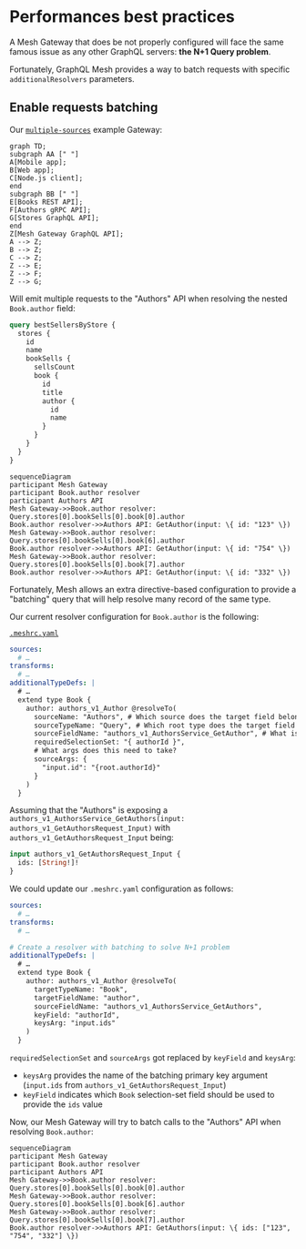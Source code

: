# Performances best practices

A Mesh Gateway that does be not properly configured will face the same famous issue as any other GraphQL servers: **the N+1 Query problem**.

Fortunately, GraphQL Mesh provides a way to batch requests with specific `additionalResolvers` parameters.

## Enable requests batching

Our [`multiple-sources`](https://github.com/charlypoly/graphql-mesh-docs-first-gateway/tree/master/packages/multiple-sources) example Gateway:

```mermaid
graph TD;
subgraph AA [" "]
A[Mobile app];
B[Web app];
C[Node.js client];
end
subgraph BB [" "]
E[Books REST API];
F[Authors gRPC API];
G[Stores GraphQL API];
end
Z[Mesh Gateway GraphQL API];
A --> Z;
B --> Z;
C --> Z;
Z --> E;
Z --> F;
Z --> G;
```

Will emit multiple requests to the "Authors" API when resolving the nested `Book.author` field:

```graphql
query bestSellersByStore {
  stores {
    id
    name
    bookSells {
      sellsCount
      book {
        id
        title
        author {
          id
          name
        }
      }
    }
  }
}
```

```mermaid
sequenceDiagram
participant Mesh Gateway
participant Book.author resolver
participant Authors API
Mesh Gateway->>Book.author resolver: Query.stores[0].bookSells[0].book[0].author
Book.author resolver->>Authors API: GetAuthor(input: \{ id: "123" \})
Mesh Gateway->>Book.author resolver: Query.stores[0].bookSells[0].book[6].author
Book.author resolver->>Authors API: GetAuthor(input: \{ id: "754" \})
Mesh Gateway->>Book.author resolver: Query.stores[0].bookSells[0].book[7].author
Book.author resolver->>Authors API: GetAuthor(input: \{ id: "332" \})
```

Fortunately, Mesh allows an extra directive-based configuration to provide a "batching" query that will help resolve many record of the same type.

Our current resolver configuration for `Book.author` is the following:

[`.meshrc.yaml`](https://github.com/charlypoly/graphql-mesh-docs-first-gateway/tree/master/packages/multiple-sources/.meshrc.yaml)

```yaml filename=".meshrc.yaml"
sources:
  # …
transforms:
  # …
additionalTypeDefs: |
  # …
  extend type Book {
    author: authors_v1_Author @resolveTo(
      sourceName: "Authors", # Which source does the target field belong to?
      sourceTypeName: "Query", # Which root type does the target field belong to?
      sourceFieldName: "authors_v1_AuthorsService_GetAuthor", # What is the source field name?
      requiredSelectionSet: "{ authorId }",
      # What args does this need to take?
      sourceArgs: {
        "input.id": "{root.authorId}"
      }
    )
  }
```

Assuming that the "Authors" is exposing a `authors_v1_AuthorsService_GetAuthors(input: authors_v1_GetAuthorsRequest_Input)` with `authors_v1_GetAuthorsRequest_Input` being:

```graphql
input authors_v1_GetAuthorsRequest_Input {
  ids: [String!]!
}
```

We could update our `.meshrc.yaml` configuration as follows:

```yaml filename=".meshrc.yaml"
sources:
  # …
transforms:
  # …

# Create a resolver with batching to solve N+1 problem
additionalTypeDefs: |
  # …
  extend type Book {
    author: authors_v1_Author @resolveTo(
      targetTypeName: "Book",
      targetFieldName: "author",
      sourceFieldName: "authors_v1_AuthorsService_GetAuthors",
      keyField: "authorId",
      keysArg: "input.ids"
    )
  }
```

`requiredSelectionSet` and `sourceArgs` got replaced by `keyField` and `keysArg`:

- `keysArg` provides the name of the batching primary key argument (`input.ids` from `authors_v1_GetAuthorsRequest_Input`)
- `keyField` indicates which `Book` selection-set field should be used to provide the `ids` value

Now, our Mesh Gateway will try to batch calls to the "Authors" API when resolving `Book.author`:

```mermaid
sequenceDiagram
participant Mesh Gateway
participant Book.author resolver
participant Authors API
Mesh Gateway->>Book.author resolver: Query.stores[0].bookSells[0].book[0].author
Mesh Gateway->>Book.author resolver: Query.stores[0].bookSells[0].book[6].author
Mesh Gateway->>Book.author resolver: Query.stores[0].bookSells[0].book[7].author
Book.author resolver->>Authors API: GetAuthors(input: \{ ids: ["123", "754", "332"] \})
```
